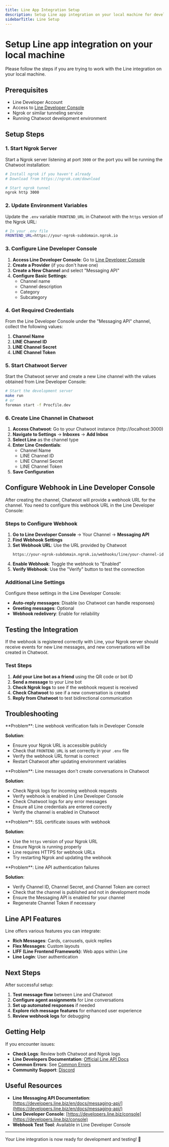 ```yaml
---
title: Line App Integration Setup
description: Setup Line app integration on your local machine for development
sidebarTitle: Line Setup
---
```


# Setup Line app integration on your local machine

Please follow the steps if you are trying to work with the Line integration on your local machine.

## Prerequisites

- Line Developer Account
- Access to [Line Developer Console](https://developers.line.biz/console)
- Ngrok or similar tunneling service
- Running Chatwoot development environment

## Setup Steps

### 1. Start Ngrok Server

Start a Ngrok server listening at port `3000` or the port you will be running the Chatwoot installation:

```bash
# Install ngrok if you haven't already
# Download from https://ngrok.com/download

# Start ngrok tunnel
ngrok http 3000
```

### 2. Update Environment Variables

Update the `.env` variable `FRONTEND_URL` in Chatwoot with the `https` version of the Ngrok URL:

```bash
# In your .env file
FRONTEND_URL=https://your-ngrok-subdomain.ngrok.io
```

### 3. Configure Line Developer Console

1. **Access Line Developer Console**: Go to [Line Developer Console](https://developers.line.biz/console)
2. **Create a Provider** (if you don't have one)
3. **Create a New Channel** and select "Messaging API"
4. **Configure Basic Settings**:
   - Channel name
   - Channel description
   - Category
   - Subcategory

### 4. Get Required Credentials

From the Line Developer Console under the "Messaging API" channel, collect the following values:

1. **Channel Name**
2. **LINE Channel ID**
3. **LINE Channel Secret**
4. **LINE Channel Token**

### 5. Start Chatwoot Server

Start the Chatwoot server and create a new Line channel with the values obtained from Line Developer Console:

```bash
# Start the development server
make run
# or
foreman start -f Procfile.dev
```

### 6. Create Line Channel in Chatwoot

1. **Access Chatwoot**: Go to your Chatwoot instance (http://localhost:3000)
2. **Navigate to Settings** → **Inboxes** → **Add Inbox**
3. **Select Line** as the channel type
4. **Enter Line Credentials**:
   - Channel Name
   - LINE Channel ID
   - LINE Channel Secret
   - LINE Channel Token
5. **Save Configuration**

## Configure Webhook in Line Developer Console

After creating the channel, Chatwoot will provide a webhook URL for the channel. You need to configure this webhook URL in the Line Developer Console:

### Steps to Configure Webhook

1. **Go to Line Developer Console** → Your Channel → **Messaging API**
2. **Find Webhook Settings**
3. **Set Webhook URL**: Use the URL provided by Chatwoot
   ```
   https://your-ngrok-subdomain.ngrok.io/webhooks/line/your-channel-id
   ```
4. **Enable Webhook**: Toggle the webhook to "Enabled"
5. **Verify Webhook**: Use the "Verify" button to test the connection

### Additional Line Settings

Configure these settings in the Line Developer Console:

- **Auto-reply messages**: Disable (so Chatwoot can handle responses)
- **Greeting messages**: Optional
- **Webhook redelivery**: Enable for reliability

## Testing the Integration

If the webhook is registered correctly with Line, your Ngrok server should receive events for new Line messages, and new conversations will be created in Chatwoot.

### Test Steps

1. **Add your Line bot as a friend** using the QR code or bot ID
2. **Send a message** to your Line bot
3. **Check Ngrok logs** to see if the webhook request is received
4. **Check Chatwoot** to see if a new conversation is created
5. **Reply from Chatwoot** to test bidirectional communication

## Troubleshooting

<Accordion title="Webhook verification fails">
**Problem**: Line webhook verification fails in Developer Console

**Solution**:
- Ensure your Ngrok URL is accessible publicly
- Check that `FRONTEND_URL` is set correctly in your `.env` file
- Verify the webhook URL format is correct
- Restart Chatwoot after updating environment variables
</Accordion>

<Accordion title="Messages not appearing in Chatwoot">
**Problem**: Line messages don't create conversations in Chatwoot

**Solution**:
- Check Ngrok logs for incoming webhook requests
- Verify webhook is enabled in Line Developer Console
- Check Chatwoot logs for any error messages
- Ensure all Line credentials are entered correctly
- Verify the channel is enabled in Chatwoot
</Accordion>

<Accordion title="SSL/TLS errors">
**Problem**: SSL certificate issues with webhook

**Solution**:
- Use the `https` version of your Ngrok URL
- Ensure Ngrok is running properly
- Line requires HTTPS for webhook URLs
- Try restarting Ngrok and updating the webhook
</Accordion>

<Accordion title="Authentication errors">
**Problem**: Line API authentication failures

**Solution**:
- Verify Channel ID, Channel Secret, and Channel Token are correct
- Check that the channel is published and not in development mode
- Ensure the Messaging API is enabled for your channel
- Regenerate Channel Token if necessary
</Accordion>

## Line API Features

Line offers various features you can integrate:

- **Rich Messages**: Cards, carousels, quick replies
- **Flex Messages**: Custom layouts
- **LIFF (Line Frontend Framework)**: Web apps within Line
- **Line Login**: User authentication

## Next Steps

After successful setup:

1. **Test message flow** between Line and Chatwoot
2. **Configure agent assignments** for Line conversations
3. **Set up automated responses** if needed
4. **Explore rich message features** for enhanced user experience
5. **Review webhook logs** for debugging

## Getting Help

If you encounter issues:

- **Check Logs**: Review both Chatwoot and Ngrok logs
- **Line Developers Documentation**: [Official Line API Docs](https://developers.line.biz/en/docs/)
- **Common Errors**: See [Common Errors](/contributing-guide/common-errors)
- **Community Support**: [Discord](https://discord.com/invite/cJXdrwS)

## Useful Resources

- **Line Messaging API Documentation**: [https://developers.line.biz/en/docs/messaging-api/](https://developers.line.biz/en/docs/messaging-api/)
- **Line Developer Console**: [https://developers.line.biz/console](https://developers.line.biz/console)
- **Webhook Test Tool**: Available in Line Developer Console

---

Your Line integration is now ready for development and testing! 💬
